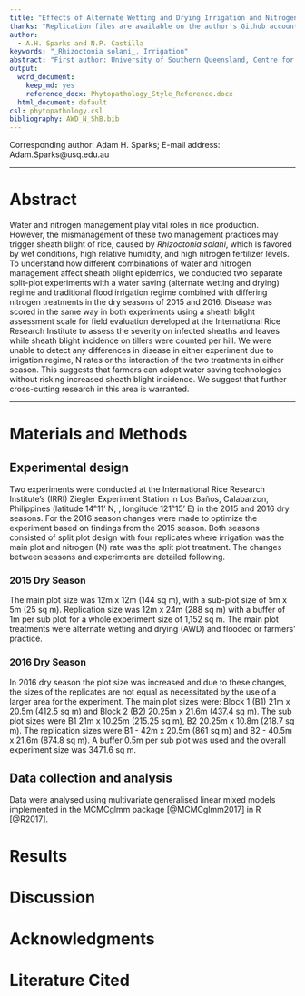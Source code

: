 ```yaml
---
title: "Effects of Alternate Wetting and Drying Irrigation and Nitrogen Fertilization on Sheath Blight of Rice"
thanks: "Replication files are available on the author's Github account (http://github.com/adamhsparks/AWD_N_SB). **Current version**: `r format(Sys.time(), '%B %d, %Y')`; **Corresponding author**: Adam.Sparks@usq.edu.au"
author:
  - A.H. Sparks and N.P. Castilla
keywords: "_Rhizoctonia solani_, Irrigation"
abstract: "First author: University of Southern Queensland, Centre for Crop Health, West St., Toowoomba, Queensland 4350, Australia; and second author: International Rice Research Institute, Crop and Environmental Sciences Division, Los Baños, Laguna 4031, Philippines."
output:
  word_document:
    keep_md: yes
    reference_docx: Phytopathology_Style_Reference.docx
  html_document: default
csl: phytopathology.csl
bibliography: AWD_N_ShB.bib
---
```


Corresponding author: Adam H. Sparks; E-mail address: Adam.Sparks@usq.edu.au

______

# Abstract

Water and nitrogen management play vital roles in rice production. However, the mismanagement of these two management practices may trigger sheath blight of rice, caused by _Rhizoctonia solani_, which is favored by wet conditions, high relative humidity, and high nitrogen fertilizer levels. To understand how different combinations of water and nitrogen management affect sheath blight epidemics, we conducted two separate split-plot experiments with a water saving (alternate wetting and drying) regime and traditional flood irrigation regime combined with differing nitrogen treatments in the dry seasons of 2015 and 2016. Disease was scored in the same way in both experiments using a sheath blight assessment scale for field evaluation developed at the International Rice Research Institute to assess the severity on infected sheaths and leaves while sheath blight incidence on tillers were counted per hill. We were unable to detect any differences in disease in either experiment due to irrigation regime, N rates or the interaction of the two treatments in either season. This suggests that farmers can adopt water saving technologies without risking increased sheath blight incidence. We suggest that further cross-cutting research in this area is warranted. 

______

#####

# Materials and Methods
## Experimental design
Two experiments were conducted at the International Rice Research Institute's (IRRI) Ziegler Experiment Station in Los Baños, Calabarzon, Philippines (latitude 14°11' N, , longitude 121°15' E) in the 2015 and 2016 dry seasons. For the 2016 season changes were made to optimize the experiment based on findings from the 2015 season. Both seasons consisted of split plot design with four replicates where irrigation was the main plot and nitrogen (N) rate was the split plot treatment. The changes between seasons and experiments are detailed following.

### 2015 Dry Season
The main plot size was 12m x 12m (144 sq m), with a sub-plot size of 5m x 5m (25 sq m). Replication size was 12m x 24m (288 sq m) with a buffer of 1m per sub plot for a whole experiment size of 1,152 sq m. The main plot treatments were alternate wetting and drying (AWD) and flooded or farmers' practice.

### 2016 Dry Season
In 2016 dry season the plot size was increased and due to these changes, the sizes of the replicates are not equal as necessitated by the use of a larger area for the experiment. The main plot sizes were: Block 1 (B1) 21m x 20.5m (412.5 sq m) and Block 2 (B2) 20.25m x 21.6m (437.4 sq m). The sub plot sizes were B1 21m x 10.25m (215.25 sq m), B2 20.25m x 10.8m (218.7 sq m). The replication sizes were B1 - 42m x 20.5m (861 sq m) and B2 - 40.5m x 21.6m (874.8 sq m). A buffer 0.5m per sub plot was used and the overall experiment size was 3471.6 sq m.

## Data collection and analysis

Data were analysed using multivariate generalised linear mixed models implemented in the MCMCglmm package [@MCMCglmm2017] in R [@R2017].

# Results


# Discussion


# Acknowledgments


# Literature Cited
